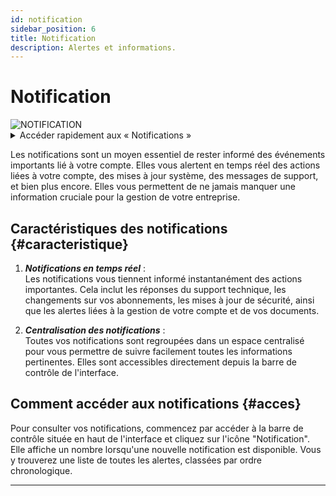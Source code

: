```yaml
---
id: notification
sidebar_position: 6
title: Notification
description: Alertes et informations.
---
```

 

# <i class="fas fa-bell"></i> Notification
<img src="/img/docs/notif.png" alt="NOTIFICATION" className={styles.docsImg} />

<details>
  <summary>Accéder rapidement aux « Notifications »</summary>

  Pour accéder rapidement aux notificationse, saisissez simplement dans la barre de recherche un mot-clé de recherche pour trouver la section sans naviguer manuellement dans les menus.

  Voici une *[liste](/docs/act/controle/search)* – none exhaustive – des mots clés de recherches pris en charge.
</details>

Les notifications sont un moyen essentiel de rester informé des événements importants lié à votre compte. Elles vous alertent en temps réel des actions liées à votre compte, des mises à jour système, des messages de support, et bien plus encore. Elles vous permettent de ne jamais manquer une information cruciale pour la gestion de votre entreprise.

## Caractéristiques des notifications \{#caracteristique}
1. ***Notifications en temps réel*** :  
   Les notifications vous tiennent informé instantanément des actions importantes. Cela inclut les réponses du support technique, les changements sur vos abonnements, les mises à jour de sécurité, ainsi que les alertes liées à la gestion de votre compte et de vos documents.

2. ***Centralisation des notifications*** :  
   Toutes vos notifications sont regroupées dans un espace centralisé pour vous permettre de suivre facilement toutes les informations pertinentes. Elles sont accessibles directement depuis la barre de contrôle de l'interface.


## Comment accéder aux notifications \{#acces}
Pour consulter vos notifications, commencez par accéder à la barre de contrôle située en haut de l'interface et cliquez sur l'icône <i class="fas fa-bell"></i> "Notification". Elle affiche un nombre lorsqu'une nouvelle notification est disponible. Vous y trouverez une liste de toutes les alertes, classées par ordre chronologique.

---

<Feedback />